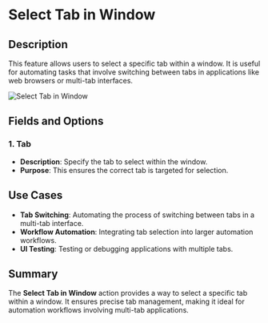 # Select Tab in Window  

## Description

This feature allows users to select a specific tab within a window. It is useful for automating tasks that involve switching between tabs in applications like web browsers or multi-tab interfaces.  

![Select Tab in Window](../../../assets/ui-automation/select-tab-in-window.png)  

## Fields and Options  

### 1. **Tab** 

- **Description**: Specify the tab to select within the window.  
- **Purpose**: This ensures the correct tab is targeted for selection.

## Use Cases

- **Tab Switching**: Automating the process of switching between tabs in a multi-tab interface.  
- **Workflow Automation**: Integrating tab selection into larger automation workflows.  
- **UI Testing**: Testing or debugging applications with multiple tabs.  

## Summary

The **Select Tab in Window** action provides a way to select a specific tab within a window. It ensures precise tab management, making it ideal for automation workflows involving multi-tab applications.